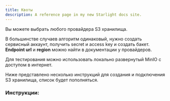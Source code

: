```yaml
---
title: Квоты
description: A reference page in my new Starlight docs site.
---
```








Вы можете выбрать любого провайдера S3 хранилища.

В большинстве случаев алгоритм одинаковый, нужно создать сервисный аккаунт, получить secret и access key и создать бакет.
**Endpoint url** и **region** можно найти в документации у провайдеров.

<Aside type="tip">
  Для тестирования можно использовать локально развернутый MinIO с доступом в интернет.
</Aside>

Ниже представлено несколько инструкций для создания и подключения S3 хранилища, список будет пополняться.

### Инструкции:

<CardGrid>
  <ImageCardLink href="/ru/start/s3-list/vk" sources={[VKBlack, VKWhite]} alt="VK Cloud logo" />
  <ImageCardLink href="/ru/start/s3-list/backblaze" sources={[BackblazeBlack, BackblazeWhite]} alt="Backblaze logo" />
  <ImageCardLink href="/ru/start/s3-list/selectel" sources={[SelectelBlack, SelectelWhite]} alt="Selectel logo" />
</CardGrid>
